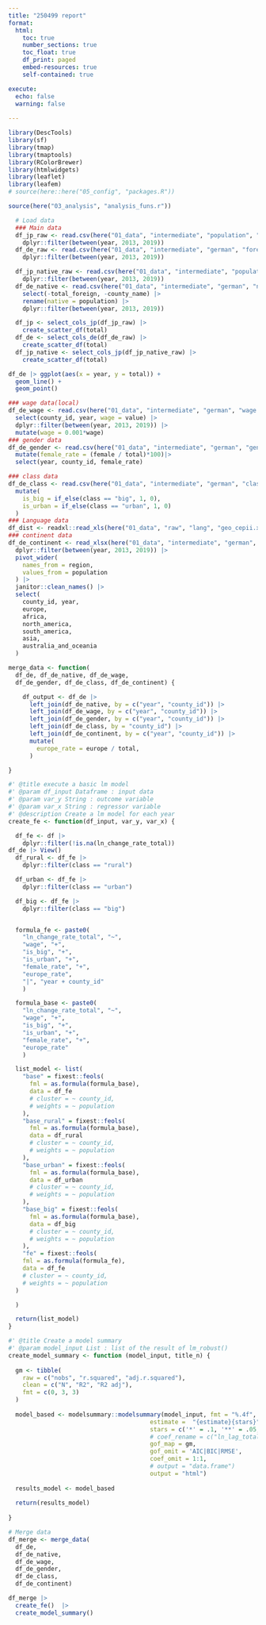 ```yaml
---
title: "250499 report"
format:
  html:
    toc: true
    number_sections: true
    toc_float: true
    df_print: paged
    embed-resources: true
    self-contained: true

execute:
  echo: false
  warning: false
  
---
```


```r
library(DescTools)
library(sf)
library(tmap)
library(tmaptools)
library(RColorBrewer)
library(htmlwidgets)
library(leaflet)
library(leafem)
# source(here::here("05_config", "packages.R"))
```


```r
source(here("03_analysis", "analysis_funs.r"))
```



```r

  # Load data
  ### Main data
  df_jp_raw <- read.csv(here("01_data", "intermediate", "population", "overseas_master.csv"), fileEncoding = "cp932") |>
    dplyr::filter(between(year, 2013, 2019))
  df_de_raw <- read.csv(here("01_data", "intermediate", "german", "foreign_master.csv")) |>
    dplyr::filter(between(year, 2013, 2019))

  df_jp_native_raw <- read.csv(here("01_data", "intermediate", "population", "japanese_master.csv"), fileEncoding = "cp932") |>
    dplyr::filter(between(year, 2013, 2019))
  df_de_native <- read.csv(here("01_data", "intermediate", "german", "native_master.csv")) |>
    select(-total_foreign, -county_name) |>
    rename(native = population) |>
    dplyr::filter(between(year, 2013, 2019)) 

  df_jp <- select_cols_jp(df_jp_raw) |>
    create_scatter_df(total)
  df_de <- select_cols_de(df_de_raw) |>
    create_scatter_df(total)
  df_jp_native <- select_cols_jp(df_jp_native_raw) |>
    create_scatter_df(total)
```

```r
df_de |> ggplot(aes(x = year, y = total)) +
  geom_line() +
  geom_point() 
```

```r
### wage data(local)
df_de_wage <- read.csv(here("01_data", "intermediate", "german", "wage.csv")) |>
  select(county_id, year, wage = value) |>
  dplyr::filter(between(year, 2013, 2019)) |>
  mutate(wage = 0.001*wage)
### gender data
df_de_gender <- read.csv(here("01_data", "intermediate", "german", "gender.csv")) |> 
  mutate(female_rate = (female / total)*100)|>
  select(year, county_id, female_rate)

### class data
df_de_class <- read.csv(here("01_data", "intermediate", "german", "class.csv")) |>
  mutate(
    is_big = if_else(class == "big", 1, 0),
    is_urban = if_else(class == "urban", 1, 0)
  )
### Language data
df_dist <- readxl::read_xls(here("01_data", "raw", "lang", "geo_cepii.xls"))
### continent data
df_de_continent <- read_xlsx(here("01_data", "intermediate", "german", "population_region.xlsx")) |> 
  dplyr::filter(between(year, 2013, 2019)) |> 
  pivot_wider(
    names_from = region,
    values_from = population
  ) |>
  janitor::clean_names() |> 
  select(
    county_id, year, 
    europe, 
    africa, 
    north_america, 
    south_america, 
    asia, 
    australia_and_oceania
  )

```

```r
merge_data <- function(
  df_de, df_de_native, df_de_wage,
  df_de_gender, df_de_class, df_de_continent) {

    df_output <- df_de |>
      left_join(df_de_native, by = c("year", "county_id")) |>
      left_join(df_de_wage, by = c("year", "county_id")) |>
      left_join(df_de_gender, by = c("year", "county_id")) |>
      left_join(df_de_class, by = "county_id") |>
      left_join(df_de_continent, by = c("year", "county_id")) |>
      mutate(
        europe_rate = europe / total,
      )

}
```


```r
#' @title execute a basic lm model
#' @param df_input Dataframe : input data
#' @param var_y String : outcome variable
#' @param var_x String : regressor variable
#' @description Create a lm model for each year
create_fe <- function(df_input, var_y, var_x) {

  df_fe <- df |>  
    dplyr::filter(!is.na(ln_change_rate_total))
df_de |> View()
  df_rural <- df_fe |>
    dplyr::filter(class == "rural")

  df_urban <- df_fe |>
    dplyr::filter(class == "urban")

  df_big <- df_fe |>
    dplyr::filter(class == "big")


  formula_fe <- paste0(
    "ln_change_rate_total", "~", 
    "wage", "+",
    "is_big", "+",
    "is_urban", "+",
    "female_rate", "+",
    "europe_rate",
    "|", "year + county_id"
    )

  formula_base <- paste0(
    "ln_change_rate_total", "~", 
    "wage", "+",
    "is_big", "+",
    "is_urban", "+",
    "female_rate", "+",
    "europe_rate"
    )

  list_model <- list(
    "base" = fixest::feols(
      fml = as.formula(formula_base),
      data = df_fe
      # cluster = ~ county_id,
      # weights = ~ population
    ),
    "base_rural" = fixest::feols(
      fml = as.formula(formula_base),
      data = df_rural
      # cluster = ~ county_id,
      # weights = ~ population
    ),
    "base_urban" = fixest::feols(
      fml = as.formula(formula_base),
      data = df_urban
      # cluster = ~ county_id,
      # weights = ~ population
    ),
    "base_big" = fixest::feols(
      fml = as.formula(formula_base),
      data = df_big
      # cluster = ~ county_id,
      # weights = ~ population
    ),
    "fe" = fixest::feols(
    fml = as.formula(formula_fe),
    data = df_fe
    # cluster = ~ county_id,
    # weights = ~ population
  )

  )

  return(list_model)
}

```

```r
#' @title Create a model summary
#' @param model_input List : list of the result of lm_robust()
create_model_summary <- function (model_input, title_n) {
  
  gm <- tibble(
    raw = c("nobs", "r.squared", "adj.r.squared"),
    clean = c("N", "R2", "R2 adj"),
    fmt = c(0, 3, 3)
  )
  
  model_based <- modelsummary::modelsummary(model_input, fmt = "%.4f", 
                                        estimate =  "{estimate}{stars}",
                                        stars = c('*' = .1, '**' = .05, '***' = .01),
                                        # coef_rename = c("ln_lag_total" = "β1"),
                                        gof_map = gm,
                                        gof_omit = 'AIC|BIC|RMSE',
                                        coef_omit = 1:1,
                                        # output = "data.frame")
                                        output = "html")
  
  results_model <- model_based 
  
  return(results_model)
  
}
```


```r
# Merge data
df_merge <- merge_data(
  df_de, 
  df_de_native, 
  df_de_wage,
  df_de_gender,
  df_de_class,
  df_de_continent)
```


```r
df_merge |>
  create_fe()  |>
  create_model_summary()
```
